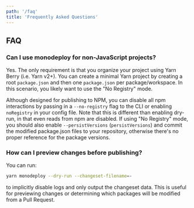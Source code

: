 ```yaml
---
path: '/faq'
title: 'Frequently Asked Questions'
---
```


## FAQ

### Can I use monodeploy for non-JavaScript projects?

Yes. The only requirement is that you organize your project using Yarn Berry (i.e. Yarn v2+). You can create a minimal Yarn project by creating a root `package.json` and then one `package.json` per package/workspace. In this scenario, you likely want to use the "No Registry" mode.

Although designed for publishing to NPM, you can disable all npm interactions by passing in a `--no-registry` flag to the CLI or enabling `noRegistry` in your config file. Note that this is different than enabling dry-run, in that even reads from npm are disabled. If using "No Registry" mode, you should also enable `--persistVersions` (`persistVersions`) and commit the modified package.json files to your repository, otherwise there's no proper reference for the package versions.

### How can I preview changes before publishing?

You can run:

```bash
yarn monodeploy --dry-run --changeset-filename=-
```

to implicitly disable logs and only output the changeset data. This is useful for previewing changes or determining which packages will be modified from a Pull Request.
